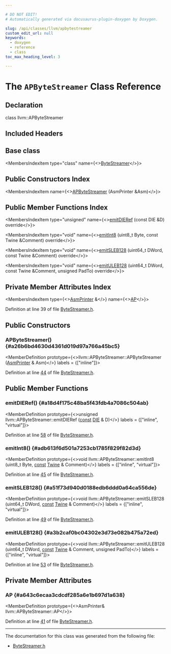 ```yaml
---

# DO NOT EDIT!
# Automatically generated via docusaurus-plugin-doxygen by Doxygen.

slug: /api/classes/llvm/apbytestreamer
custom_edit_url: null
keywords:
  - doxygen
  - reference
  - class
toc_max_heading_level: 3

---
```





# The `APByteStreamer` Class Reference

<DoxygenPage pluginConfig={pluginConfig}>



## Declaration

<CodeBlock>class llvm::APByteStreamer</CodeBlock>

## Included Headers

<IncludesList>
<IncludesListItem
  filePath="CodeGen/AsmPrinter/ByteStreamer.h"
  permalink="/docs/api/files/lib/lib/codegen/lib/codegen/asmprinter/bytestreamer-h"
  isLocal="true" />
</IncludesList>

## Base class

<MembersIndex>

<MembersIndexItem
  type="class"
  name={<><a href="/docs/api/classes/llvm/bytestreamer">ByteStreamer</a></>}>
</MembersIndexItem>

</MembersIndex>

## Public Constructors Index

<MembersIndex>

<MembersIndexItem
  name={<><a href="#a26b6bd4630d4361d019d97a766a45bc5">APByteStreamer</a> (AsmPrinter &amp;Asm)</>}>
</MembersIndexItem>

</MembersIndex>

## Public Member Functions Index

<MembersIndex>

<MembersIndexItem
  type="unsigned"
  name={<><a href="#a18d4f175c48ba5f43fdb4a7086c504ab">emitDIERef</a> (const DIE &amp;D) override</>}>
</MembersIndexItem>

<MembersIndexItem
  type="void"
  name={<><a href="#adb613f6d501a7253cb1785f829f82d3d">emitInt8</a> (uint8&#95;t Byte, const Twine &amp;Comment) override</>}>
</MembersIndexItem>

<MembersIndexItem
  type="void"
  name={<><a href="#a51f73d940d0188edb6ddd0a64ca556de">emitSLEB128</a> (uint64&#95;t DWord, const Twine &amp;Comment) override</>}>
</MembersIndexItem>

<MembersIndexItem
  type="void"
  name={<><a href="#a3b2caf0bc04302e3d73e082b475a72ed">emitULEB128</a> (uint64&#95;t DWord, const Twine &amp;Comment, unsigned PadTo) override</>}>
</MembersIndexItem>

</MembersIndex>

## Private Member Attributes Index

<MembersIndex>

<MembersIndexItem
  type={<><a href="/docs/api/classes/llvm/asmprinter">AsmPrinter</a> &amp;</>}
  name={<><a href="#a643c6ecaa3cdcdf285a6e1b697d1a638">AP</a></>}>
</MembersIndexItem>

</MembersIndex>


Definition at line 39 of file <a href="/docs/api/files/lib/lib/codegen/lib/codegen/asmprinter/bytestreamer-h">ByteStreamer.h</a>.

<SectionDefinition>

## Public Constructors

### APByteStreamer() {#a26b6bd4630d4361d019d97a766a45bc5}

<MemberDefinition
  prototype={<>llvm::APByteStreamer::APByteStreamer (<a href="/docs/api/classes/llvm/asmprinter">AsmPrinter</a> &amp; Asm)</>}
  labels = {["inline"]}>

Definition at line <a href="/docs/api/files/lib/lib/codegen/lib/codegen/asmprinter/bytestreamer-h/#l00044">44</a> of file <a href="/docs/api/files/lib/lib/codegen/lib/codegen/asmprinter/bytestreamer-h">ByteStreamer.h</a>.
</MemberDefinition>

</SectionDefinition>

<SectionDefinition>

## Public Member Functions

### emitDIERef() {#a18d4f175c48ba5f43fdb4a7086c504ab}

<MemberDefinition
  prototype={<>unsigned llvm::APByteStreamer::emitDIERef (<a href="/docs/api/files/lib/lib/target/lib/target/aarch64/aarch64promoteconstant-cpp/#a90f8350fecae261c25be85d38b451bff">const</a> <a href="/docs/api/classes/llvm/die">DIE</a> &amp; D)</>}
  labels = {["inline", "virtual"]}>

Definition at line <a href="/docs/api/files/lib/lib/codegen/lib/codegen/asmprinter/bytestreamer-h/#l00058">58</a> of file <a href="/docs/api/files/lib/lib/codegen/lib/codegen/asmprinter/bytestreamer-h">ByteStreamer.h</a>.
</MemberDefinition>

### emitInt8() {#adb613f6d501a7253cb1785f829f82d3d}

<MemberDefinition
  prototype={<>void llvm::APByteStreamer::emitInt8 (uint8&#95;t Byte, <a href="/docs/api/files/lib/lib/target/lib/target/aarch64/aarch64promoteconstant-cpp/#a90f8350fecae261c25be85d38b451bff">const</a> <a href="/docs/api/classes/llvm/twine">Twine</a> &amp; Comment)</>}
  labels = {["inline", "virtual"]}>

Definition at line <a href="/docs/api/files/lib/lib/codegen/lib/codegen/asmprinter/bytestreamer-h/#l00045">45</a> of file <a href="/docs/api/files/lib/lib/codegen/lib/codegen/asmprinter/bytestreamer-h">ByteStreamer.h</a>.
</MemberDefinition>

### emitSLEB128() {#a51f73d940d0188edb6ddd0a64ca556de}

<MemberDefinition
  prototype={<>void llvm::APByteStreamer::emitSLEB128 (uint64&#95;t DWord, <a href="/docs/api/files/lib/lib/target/lib/target/aarch64/aarch64promoteconstant-cpp/#a90f8350fecae261c25be85d38b451bff">const</a> <a href="/docs/api/classes/llvm/twine">Twine</a> &amp; Comment)</>}
  labels = {["inline", "virtual"]}>

Definition at line <a href="/docs/api/files/lib/lib/codegen/lib/codegen/asmprinter/bytestreamer-h/#l00049">49</a> of file <a href="/docs/api/files/lib/lib/codegen/lib/codegen/asmprinter/bytestreamer-h">ByteStreamer.h</a>.
</MemberDefinition>

### emitULEB128() {#a3b2caf0bc04302e3d73e082b475a72ed}

<MemberDefinition
  prototype={<>void llvm::APByteStreamer::emitULEB128 (uint64&#95;t DWord, <a href="/docs/api/files/lib/lib/target/lib/target/aarch64/aarch64promoteconstant-cpp/#a90f8350fecae261c25be85d38b451bff">const</a> <a href="/docs/api/classes/llvm/twine">Twine</a> &amp; Comment, unsigned PadTo)</>}
  labels = {["inline", "virtual"]}>

Definition at line <a href="/docs/api/files/lib/lib/codegen/lib/codegen/asmprinter/bytestreamer-h/#l00053">53</a> of file <a href="/docs/api/files/lib/lib/codegen/lib/codegen/asmprinter/bytestreamer-h">ByteStreamer.h</a>.
</MemberDefinition>

</SectionDefinition>

<SectionDefinition>

## Private Member Attributes

### AP {#a643c6ecaa3cdcdf285a6e1b697d1a638}

<MemberDefinition
  prototype={<>AsmPrinter&amp; llvm::APByteStreamer::AP</>}>

Definition at line <a href="/docs/api/files/lib/lib/codegen/lib/codegen/asmprinter/bytestreamer-h/#l00041">41</a> of file <a href="/docs/api/files/lib/lib/codegen/lib/codegen/asmprinter/bytestreamer-h">ByteStreamer.h</a>.
</MemberDefinition>

</SectionDefinition>

<hr/>

The documentation for this class was generated from the following file:

<ul>
<li><a href="/docs/api/files/lib/lib/codegen/lib/codegen/asmprinter/bytestreamer-h">ByteStreamer.h</a></li>
</ul>

</DoxygenPage>
